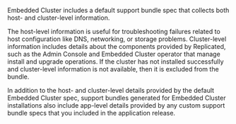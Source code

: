 Embedded Cluster includes a default support bundle spec that collects both host- and cluster-level information.

The host-level information is useful for troubleshooting failures related to host configuration like DNS, networking, or storage problems. Cluster-level information includes details about the components provided by Replicated, such as the Admin Console and Embedded Cluster operator that manage install and upgrade operations. If the cluster has not installed successfully and cluster-level information is not available, then it is excluded from the bundle.

In addition to the host- and cluster-level details provided by the default Embedded Cluster spec, support bundles generated for Embedded Cluster installations also include app-level details provided by any custom support bundle specs that you included in the application release.
